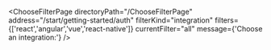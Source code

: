 


<ChooseFilterPage
    directoryPath="/ChooseFilterPage"
    address="/start/getting-started/auth"
    filterKind="integration"
    filters={['react','angular','vue','react-native']}
    currentFilter="all"
    message={'Choose an integration:'}
/>
